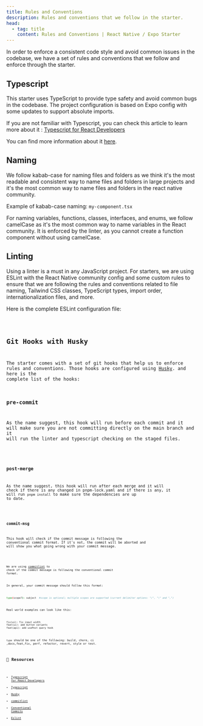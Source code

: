 ```yaml
---
title: Rules and Conventions
description: Rules and conventions that we follow in the starter.
head:
  - tag: title
    content: Rules and Conventions | React Native / Expo Starter
---
```



In order to enforce a consistent code style and avoid common issues in the codebase, we have a set of rules and conventions that we follow and enforce through the starter.

## Typescript

This starter uses TypeScript to provide type safety and avoid common bugs in the codebase. The project configuration is based on Expo config with some updates to support absolute imports.

If you are not familiar with Typescript, you can check this article to learn more about it : [Typescript for React Developers](https://elazizi.com/posts/how-to-learn-typescript-for-react-developers/)

You can find more information about it [here](https://docs.expo.io/guides/typescript/).

## Naming

We follow kabab-case for naming files and folders as we think it's the most readable and consistent way to name files and folders in large projects and it's the most common way to name files and folders in the react native community.

Example of kabab-case naming: `my-component.tsx`

For naming variables, functions, classes, interfaces, and enums, we follow camelCase as it's the most common way to name variables in the React community. It is enforced by the linter, as you cannot create a function component without using camelCase.

## Linting

Using a linter is a must in any JavaScript project. For starters, we are using ESLint with the React Native community config and some custom rules to ensure that we are following the rules and conventions related to file naming, Tailwind CSS classes, TypeScript types, import order, internationalization files, and more.

Here is the complete ESLint configuration file:

<Code file=".eslintrc.js" />

## Git Hooks with Husky

The starter comes with a set of git hooks that help us to enforce rules and conventions. Those hooks are configured using [Husky](https://typicode.github.io/husky/#/). and here is the complete list of the hooks:

### pre-commit

As the name suggest, this hook will run before each commit and it will make sure you are not committing directly on the main branch and it will run the linter and typescript checking on the staged files.

<Code file=".husky/pre-commit" language="bash" />

### post-merge

As the name suggest, this hook will run after each merge and it will check if there is any changed in pnpm-lock.yaml and if there is any, it will run `pnpm install` to make sure the dependencies are up to date.

<Code file=".husky/post-merge" language="bash" />

### commit-msg

This hook will check if the commit message is following the conventional commit format. If it's not, the commit will be aborted and will show you what going wrong with your commit message.

<Code file=".husky/commit-msg" language="bash" />

We are using [commitlint](https://commitlint.js.org/#/) to check if the commit message is following the conventional commit format.

In general, your commit message should follow this format:

```bash
type(scope?): subject  #scope is optional; multiple scopes are supported (current delimiter options: "/", "\" and ",")
```

Real world examples can look like this:

```txt
fix(ui): fix input width
feat(ui): add button variants
feat(api): add usePost query hook
```

`type` should be one of the following: build, chore, ci ,docs,feat,fix, perf, refactor, revert, style or test.

## 🔗 Resources

- [Typescript for React Developers](https://elazizi.com/how-to-learn-type-script-for-react-developers)
- [Typescript](https://docs.expo.io/guides/typescript/)
- [Husky](https://typicode.github.io/husky/#/)
- [commitlint](https://commitlint.js.org/#/)
- [Conventional Commits](https://www.conventionalcommits.org/en/v1.0.0/)
- [Eslint](https://eslint.org/)
